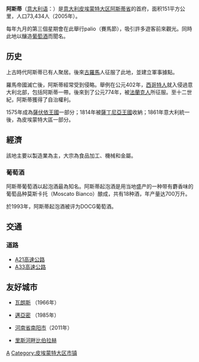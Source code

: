 {{Infobox Italian comune
| name                = 阿斯蒂<BR>Asti
| official_name       = Città di Asti
| native_name         = 
| image_skyline       = Asti collage.jpg
| imagesize           = 
| image_alt           = 
| image_caption       = 阿斯蒂景觀
| image_shield        = Asti-Stemma.svg
| shield_alt          = 
| shield_size         = 90px
| image_map           = 
| map_alt             = 
| map_caption         = 
| pushpin_label_position = 
| pushpin_map_alt     = 
| latd  = 44 |latm  = 54 |latNS  = N
| longd = 8 |longm = 12 |longEW = E
| coordinates_type    = region:IT-AT_type:city
| coordinates_display = title
| coordinates_footnotes = 
| region              = [[皮埃蒙特大区|皮埃蒙特大区]]
| province            = [[阿斯蒂省|阿斯蒂省]] (AT)
| frazioni            = 
| mayor_party         = [[意大利力量黨_(2013年)|Forza Italia]]
| mayor               = Maurizio Rasero
| area_footnotes      = 
| area_total_km2      = 151.82
| population_footnotes = 
| population_total    = 75793
| population_as_of    = 2009年
| pop_density_footnotes = 
| population_demonym  = Astigiani
| elevation_footnotes = 
| elevation_m         = 123
| twin1               = 
| twin1_country       = 
| saint               =
| day                 = 
| postal_code         = 14100
| area_code           = 0141
| website             = {{official website|http://www.comune.asti.it}}
| footnotes           = 
}}
'''阿斯蒂'''（[[意大利语|意大利语]]：'''{{lang|it|Asti}}'''）是[[意大利|意大利]][[皮埃蒙特大区|皮埃蒙特大区]][[阿斯蒂省|阿斯蒂省]]的首府，面积151平方公里，人口73,434人（2005年）。

每年九月的第三個星期會在此舉行palio（賽馬節），吸引許多遊客前來觀光。同時此地以釀造[[葡萄酒|葡萄酒]]而聞名。

==历史==
上古時代阿斯蒂已有人聚居。後來[[古羅馬|古羅馬]]人征服了此地，並建立軍事據點。

羅馬帝國滅亡後，阿斯蒂經常受到侵略。舉例在公元402年，[[西哥特人|西哥特人]]就入侵過意大利北部，包括阿斯蒂一帶。後來到了公元774年，被[[法蘭克人|法蘭克人]]所征服。至十二世紀，阿斯蒂獲得了自治權利。

1575年成為[[薩伏依王國|薩伏依王國]]一部分；1814年被[[薩丁尼亞王國|薩丁尼亞王國]]收納；1861年意大利統一後，為皮埃蒙特大區一部分。

==經濟==
該地主要以製造業為主，大宗為食品加工、機械和金屬。

===葡萄酒===
阿斯蒂葡萄酒以起泡酒最為知名。阿斯蒂起泡酒是用当地盛产的一种带有麝香味的葡萄品种莫斯卡托（Moscato Bianco）酿成，共有18种酒，年产量达700万升。

於1993年，阿斯蒂起泡酒被评为DOCG葡萄酒。

==交通==
===道路===
*[[A21高速公路_(意大利)|A21高速公路]]
*[[A33高速公路_(意大利)|A33高速公路]]

==友好城市==
* {{FRA}} [[瓦朗斯_(德龙省)|瓦朗斯]] （1966年）
* {{USA}} [[邁亞密|邁亞密]] （1985年）
* {{CHN}} [[河南省|河南省]][[南阳市|南阳市]]（2011年）
* {{GER}} [[里斯河畔比伯拉赫|里斯河畔比伯拉赫]]



{{阿斯蒂省市鎮}}

{{Authority control}}
[[Category:阿斯蒂省市镇|A]]
[[Category:皮埃蒙特大区市镇|Category:皮埃蒙特大区市镇]]